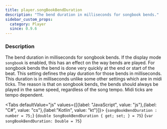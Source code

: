 ```yaml
---
title: player.songBookBendDuration
description: "The bend duration in milliseconds for songbook bends."
sidebar_custom_props:
  category: Player
  since: 0.9.6
---
```




<SettingsHeader />

### Description
The bend duration in milliseconds for songbook bends. If the display mode `songbook` is enabled, this has an effect on the way bends are played. For songbook bends the bend is done very quickly at the end or start of the beat.
This setting defines the play duration for those bends in milliseconds. This duration is in milliseconds unlike some other settings which are in midi ticks. The reason is that on songbook bends,
the bends should always be played in the same speed, regardless of the song tempo. Midi ticks are tempo dependent.

<Tabs defaultValue="js" values={[{label: "JavaScript", value: "js"},{label: "C#", value: "cs"},{label:"Kotlin", value: "kt"}]}>
<TabItem value="js">
<CodeBlock language="ts">{`songBookBendDuration : number = 75;`}</CodeBlock>
</TabItem>
<TabItem value="cs">
<CodeBlock language="csharp">{`double SongBookBendDuration { get; set; } = 75`}</CodeBlock>
</TabItem>
<TabItem value="kt">
<CodeBlock language="kotlin">{`var songBookBendDuration: Double = 75`}</CodeBlock>
</TabItem>
</Tabs>

